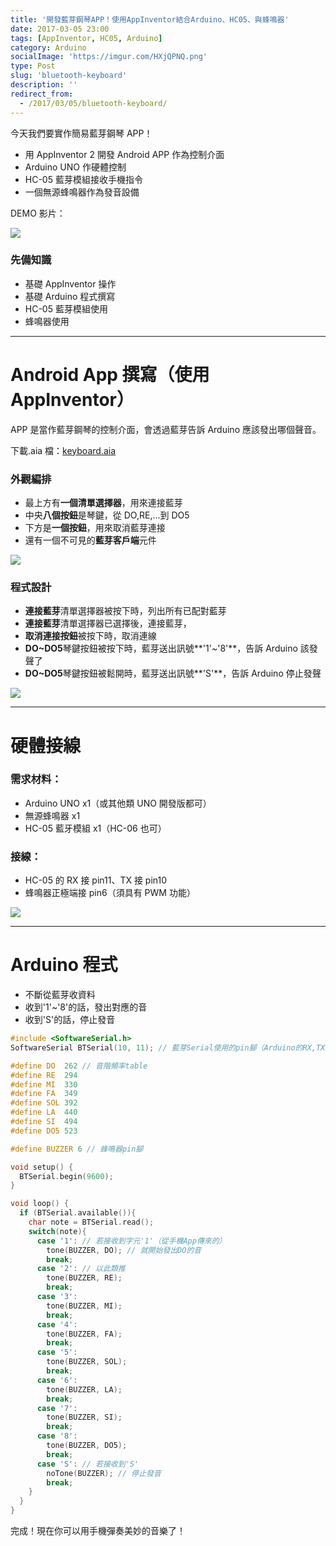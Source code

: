 ```yaml
---
title: '開發藍芽鋼琴APP！使用AppInventor結合Arduino、HC05、與蜂鳴器'
date: 2017-03-05 23:00
tags: [AppInventor, HC05, Arduino]
category: Arduino
socialImage: 'https://imgur.com/HXjQPNQ.png'
type: Post
slug: 'bluetooth-keyboard'
description: ''
redirect_from:
  - /2017/03/05/bluetooth-keyboard/
---
```


今天我們要實作簡易藍芽鋼琴 APP！

- 用 AppInventor 2 開發 Android APP 作為控制介面
- Arduino UNO 作硬體控制
- HC-05 藍芽模組接收手機指令
- 一個無源蜂鳴器作為發音設備

DEMO 影片：

[![](https://img.youtube.com/vi/hr8DXRMLY9s/0.jpg)](https://www.youtube.com/watch?v=hr8DXRMLY9s)

### 先備知識

- 基礎 AppInventor 操作
- 基礎 Arduino 程式撰寫
- HC-05 藍芽模組使用
- 蜂鳴器使用

---

# Android App 撰寫（使用 AppInventor）

APP 是當作藍芽鋼琴的控制介面，會透過藍芽告訴 Arduino 應該發出哪個聲音。

下載.aia 檔：[keyboard.aia](https://drive.google.com/file/d/0B89iCvlgxOnydm9oaW9mOVdNTzg/view?usp=sharing)

### 外觀編排

- 最上方有**一個清單選擇器**，用來連接藍芽
- 中央**八個按鈕**是琴鍵，從 DO,RE,...到 DO5
- 下方是**一個按鈕**，用來取消藍芽連接
- 還有一個不可見的**藍芽客戶端**元件

![](https://imgur.com/jv9FN5e.png)

### 程式設計

- **連接藍芽**清單選擇器被按下時，列出所有已配對藍芽
- **連接藍芽**清單選擇器已選擇後，連接藍芽，
- **取消連接按鈕**被按下時，取消連線
- **DO~DO5**琴鍵按鈕被按下時，藍芽送出訊號**'1'~'8'**，告訴 Arduino 該發聲了
- **DO~DO5**琴鍵按鈕被鬆開時，藍芽送出訊號**'S'**，告訴 Arduino 停止發聲

![](https://imgur.com/ouu8fbu.png)

---

# 硬體接線

### 需求材料：

- Arduino UNO x1（或其他類 UNO 開發版都可）
- 無源蜂鳴器 x1
- HC-05 藍牙模組 x1（HC-06 也可）

### 接線：

- HC-05 的 RX 接 pin11、TX 接 pin10
- 蜂鳴器正極端接 pin6（須具有 PWM 功能）

![](https://imgur.com/SFuIdNX.png)

---

# Arduino 程式

- 不斷從藍芽收資料
- 收到'1'~'8'的話，發出對應的音
- 收到'S'的話，停止發音

```c
#include <SoftwareSerial.h>
SoftwareSerial BTSerial(10, 11); // 藍芽Serial使用的pin腳（Arduino的RX,TX，對應到HC05的TX,RX)

#define DO  262 // 音階頻率table
#define RE  294
#define MI  330
#define FA  349
#define SOL 392
#define LA  440
#define SI  494
#define DO5 523

#define BUZZER 6 // 蜂鳴器pin腳

void setup() {
  BTSerial.begin(9600);
}

void loop() {
  if (BTSerial.available()){
    char note = BTSerial.read();
    switch(note){
      case '1': // 若接收到字元'1'（從手機App傳來的）
        tone(BUZZER, DO); // 就開始發出DO的音
        break;
      case '2': // 以此類推
        tone(BUZZER, RE);
        break;
      case '3':
        tone(BUZZER, MI);
        break;
      case '4':
        tone(BUZZER, FA);
        break;
      case '5':
        tone(BUZZER, SOL);
        break;
      case '6':
        tone(BUZZER, LA);
        break;
      case '7':
        tone(BUZZER, SI);
        break;
      case '8':
        tone(BUZZER, DO5);
        break;
      case 'S': // 若接收到'S'
        noTone(BUZZER); // 停止發音
        break;
    }
  }
}
```

完成！現在你可以用手機彈奏美妙的音樂了！
